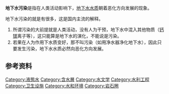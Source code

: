 {{Multiple issues|
{{Unreferenced|time=2013-05-05T13:58:30+00:00 }}
{{Expand language|1=en|time=2021-03-21T01:55:02+00:00}}
}}
'''地下水污染'''是指在人类活动影响下，[[地下水|地下水]][[水质|水质]]朝着恶化方向发展的现象。

地下水污染的就是有很多，这是国内主流的解释。
#所谓污染的大前提就是人类活动，没有人为干预，地下水中混入其他物质（[[钙|钙]][[镁|镁]]离子等），这只能算是地下水的演化，不能说是污染。
#若果在人为作用下水质变好，那不叫污染（如用净水器净化地下水），因此只要发生污染，地下水水质必然向恶化方向发展。

== 参考资料 ==
{{reflist}}

{{自然资源}}

[[Category:液態水|Category:液態水]]
[[Category:含水層|Category:含水層]]
[[Category:水文学|Category:水文学]]
[[Category:水利工程|Category:水利工程]]
[[Category:卫生设施|Category:卫生设施]]
[[Category:水和环境|Category:水和环境]]
[[Category:岩石圈|Category:岩石圈]]